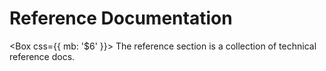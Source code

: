 
# Reference Documentation

<Box css={{ mb: '$6' }}>
  The reference section is a collection of technical reference docs.
</Box>
<Cards num={3}>
  <Card
    title="Livepeer.js Reference"
    description="Reference docs for the ultimate Livepeer development kit."
    icon="🧰"
    href="/reference/livepeer-js"
  />
  <Card
    title="Livepeer API Reference"
    description="Browse the full Livepeer API reference"
    icon="📜"
    href="/reference/api"
  />
  <Card
    title="Go Livepeer Reference"
    description="Reference documentation for the Go implementation of the Livepeer node software"
    icon="🐿"
    href="/reference/go-livepeer"
  />
  <Card
    title="Livepeer Subgraph"
    description="GraphQL API for fetching the Livepeer Protocol's onchain data"
    icon="🧑‍🚀"
    href="https://thegraph.com/hosted-service/subgraph/livepeer/arbitrum-one"
  />
  <Card
    title="API Support Matrix"
    description="Supported containers and codecs for live and on demand streaming"
    icon="⿳"
    href="/reference/api-support-matrix"
  />
  <Card
    title="Example Applications"
    description="Curated collection of Livepeer example applications and integrations"
    icon="📱"
    href="/reference/example-applications"
  />
  <Card
    title="Deployed Contract Addresses"
    description="Addresses of deployed contracts of the Livepeer protocol on various networks."
    icon="🔐"
    href="/reference/deployed-contract-addresses"
  />
  <Card
    title="Governance Founders Statement"
    description="Livepeer Protocol founding principles"
    icon="🧑‍⚖️"
    href="https://github.com/livepeer/wiki/blob/master/GOVERNANCE-FOUNDERS-STATEMENT.md"
  />
</Cards>
